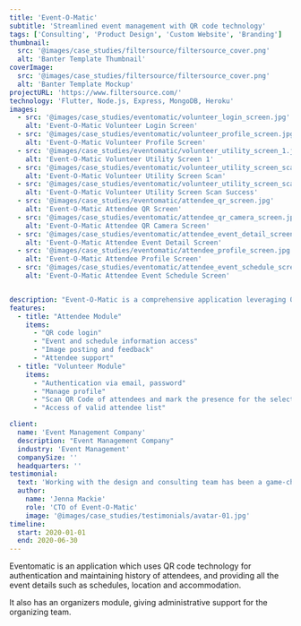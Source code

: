 ```yaml
---
title: 'Event-O-Matic'
subtitle: 'Streamlined event management with QR code technology'
tags: ['Consulting', 'Product Design', 'Custom Website', 'Branding']
thumbnail:
  src: '@images/case_studies/filtersource/filtersource_cover.png'
  alt: 'Banter Template Thumbnail'
coverImage:
  src: '@images/case_studies/filtersource/filtersource_cover.png'
  alt: 'Banter Template Mockup'
projectURL: 'https://www.filtersource.com/'
technology: 'Flutter, Node.js, Express, MongoDB, Heroku'
images:
  - src: '@images/case_studies/eventomatic/volunteer_login_screen.jpg'
    alt: 'Event-O-Matic Volunteer Login Screen'
  - src: '@images/case_studies/eventomatic/volunteer_profile_screen.jpg'
    alt: 'Event-O-Matic Volunteer Profile Screen'
  - src: '@images/case_studies/eventomatic/volunteer_utility_screen_1.jpg'
    alt: 'Event-O-Matic Volunteer Utility Screen 1'
  - src: '@images/case_studies/eventomatic/volunteer_utility_screen_scan.jpg'
    alt: 'Event-O-Matic Volunteer Utility Screen Scan'
  - src: '@images/case_studies/eventomatic/volunteer_utility_screen_scan_success.jpg'
    alt: 'Event-O-Matic Volunteer Utility Screen Scan Success'
  - src: '@images/case_studies/eventomatic/attendee_qr_screen.jpg'
    alt: 'Event-O-Matic Attendee QR Screen'
  - src: '@images/case_studies/eventomatic/attendee_qr_camera_screen.jpg'
    alt: 'Event-O-Matic Attendee QR Camera Screen'
  - src: '@images/case_studies/eventomatic/attendee_event_detail_screen.jpg'
    alt: 'Event-O-Matic Attendee Event Detail Screen'
  - src: '@images/case_studies/eventomatic/attendee_profile_screen.jpg'
    alt: 'Event-O-Matic Attendee Profile Screen'
  - src: '@images/case_studies/eventomatic/attendee_event_schedule_screen.jpg'
    alt: 'Event-O-Matic Attendee Event Schedule Screen'


description: "Event-O-Matic is a comprehensive application leveraging QR codes for attendee authentication, event information management, and administrative support for organizers."
features:
  - title: "Attendee Module"
    items:
      - "QR code login"
      - "Event and schedule information access"
      - "Image posting and feedback"
      - "Attendee support"
  - title: "Volunteer Module"
    items:
      - "Authentication via email, password" 
      - "Manage profile"
      - "Scan QR Code of attendees and mark the presence for the selected utility"
      - "Access of valid attendee list"

client:
  name: 'Event Management Company'
  description: "Event Management Company"
  industry: 'Event Management'
  companySize: ''
  headquarters: ''
testimonial:
  text: 'Working with the design and consulting team has been a game-changer for Banter. Their expertise in website design, branding, content strategy, and AI integration has revolutionized the way we create and share our stories. Their work has not only elevated our brand but also empowered us to be leaders in digital journalism, reaching and engaging more readers than ever before.'
  author:
    name: 'Jenna Mackie'
    role: 'CTO of Event-O-Matic'
    image: '@images/case_studies/testimonials/avatar-01.jpg'
timeline:
  start: 2020-01-01
  end: 2020-06-30
---
```


Eventomatic is an application which uses QR code technology for authentication and maintaining history of attendees, and providing all the event details such as schedules, location and accommodation. 

It also has an organizers module, giving administrative support for the organizing team.